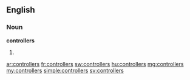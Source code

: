 ==English==

===Noun===
'''controllers'''

# {{plural of|controller}}

[[ar:controllers]]
[[fr:controllers]]
[[sw:controllers]]
[[hu:controllers]]
[[mg:controllers]]
[[my:controllers]]
[[simple:controllers]]
[[sv:controllers]]